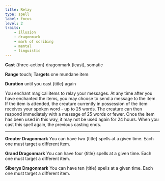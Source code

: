 ```yaml
---
title: Relay
type: spell
label: focus
level: 2
traits:
    - illusion
    - dragonmark
    - mark of scribing
    - mental
    - linguistic
---
```


**Cast** {three-action} dragonmark (least), somatic

**Range** touch; **Targets** one mundane item

**Duration** until you cast {title} again

You enchant magical items to relay your messages. At any time after you have enchanted the items, you may choose to send a message to the item. If the item is attended, the creature currently in possession of the item receives your spoken word - up to 25 words. The creature can then respond immediately with a message of 25 words or fewer. Once the item has been used in this way, it may not be used again for 24 hours. When you cast this spell again, the previous casting ends.

---

**Greater Dragonmark** You can have two {title} spells at a given time. Each one must target a different item.

**Grand Dragonmark** You can have four {title} spells at a given time. Each one must target a different item.

**Siberys Dragonmark** You can have ten {title} spells at a given time. Each one must target a different item.

